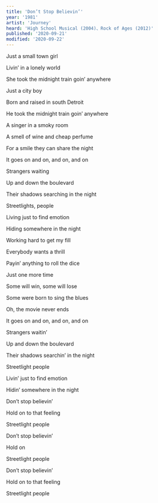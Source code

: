 ```yaml
---
title: 'Don’t Stop Believin’'
year: '1981'
artist: 'Journey'
heard: 'High School Musical (2004)、Rock of Ages (2012)'
published: '2020-09-21'
modified: '2020-09-22'
---
```


<LyricSection>

Just a small town girl

Livin&rsquo; in a lonely world

She took the midnight train goin&rsquo; anywhere

</LyricSection>


<LyricSection>

Just a city boy

Born and raised in south Detroit

He took the midnight train goin&rsquo; anywhere

</LyricSection>

<LyricSection>

A singer in a smoky room

A smell of wine and cheap perfume

For a smile they can share the night

It goes on and on, and on, and on

</LyricSection>

<LyricSection>

Strangers waiting

Up and down the boulevard

Their shadows searching in the night

</LyricSection>

<LyricSection>

Streetlights, people

Living just to find emotion

Hiding somewhere in the night

</LyricSection>

<LyricSection>

Working hard to get my fill

Everybody wants a thrill

Payin&rsquo; anything to roll the dice

Just one more time

</LyricSection>

<LyricSection>

Some will win, some will lose

Some were born to sing the blues

Oh, the movie never ends

It goes on and on, and on, and on

</LyricSection>

<LyricSection>

Strangers waitin&rsquo;

Up and down the boulevard

Their shadows searchin&rsquo; in the night

Streetlight people

Livin&rsquo; just to find emotion

Hidin&rsquo; somewhere in the night

</LyricSection>

<LyricSection>

Don&rsquo;t stop believin&rsquo;

Hold on to that feeling

Streetlight people

Don&rsquo;t stop believin&rsquo;

Hold on

Streetlight people

Don&rsquo;t stop believin&rsquo;

Hold on to that feeling

Streetlight people

</LyricSection>
